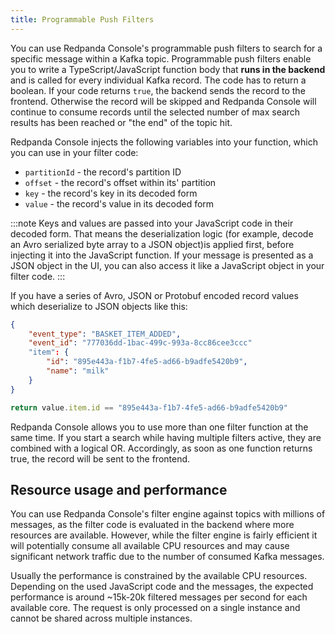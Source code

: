 ```yaml
---
title: Programmable Push Filters
---
```


<head>
    <meta name="title" content="Filtering Kafka Records In Message Viewer | Redpanda Docs"/>
    <meta name="description" content="Filtering Kafka records in Console's message viewer based on your provided JavaScript code."/>
</head>

You can use Redpanda Console's programmable push filters to search for a specific message within a Kafka topic.
Programmable push filters enable you to write a TypeScript/JavaScript function body that **runs in the backend** and is called for 
every individual Kafka record. The code has to return a boolean. If your code returns `true`, the backend sends the record to the frontend. 
Otherwise the record will be skipped and Redpanda Console will continue to consume records until the selected number
of max search results has been reached or "the end" of the topic hit.

Redpanda Console injects the following variables into your function, which you can use in your filter code:

- `partitionId` - the record's partition ID
- `offset` - the record's offset within its' partition
- `key` - the record's key in its decoded form
- `value` - the record's value in its decoded form

:::note
Keys and values are passed into your JavaScript code in their decoded form. That means the
deserialization logic (for example, decode an Avro serialized byte array to a JSON object)is applied first, before injecting it into
the JavaScript function. If your message is presented as a JSON object in the UI, you can also access it
like a JavaScript object in your filter code.
:::

If you have a series of Avro, JSON or Protobuf encoded record values which deserialize to JSON objects like this:

```json
{
    "event_type": "BASKET_ITEM_ADDED",
    "event_id": "777036dd-1bac-499c-993a-8cc86cee3ccc"
    "item": {
        "id": "895e443a-f1b7-4fe5-ad66-b9adfe5420b9",
        "name": "milk"
    }
}
```

```ts
return value.item.id == "895e443a-f1b7-4fe5-ad66-b9adfe5420b9"
```

Redpanda Console allows you to use more than one filter function at the same time. If you start a search while having multiple
filters active, they are combined with a logical OR. Accordingly, as soon as one function returns true, the record will be sent
to the frontend.

## Resource usage and performance

You can use Redpanda Console's filter engine against topics with millions of messages, as the filter code is evaluated in the backend
where more resources are available. However, while the filter engine is fairly efficient it will potentially consume all available CPU
resources and may cause significant network traffic due to the number of consumed Kafka messages.

Usually the performance is constrained by the available CPU resources. Depending on the used JavaScript code and the messages, the expected
performance is around ~15k-20k filtered messages per second for each available core. The request is only processed on a single instance and
cannot be shared across multiple instances.
